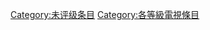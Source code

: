 {{Articles by Quality|topic=電視|project=電視|format=TOC}}
{{emptycat}}

[[Category:未评级条目|Category:未评级条目]]
[[Category:各等級電視條目|Category:各等級電視條目]]